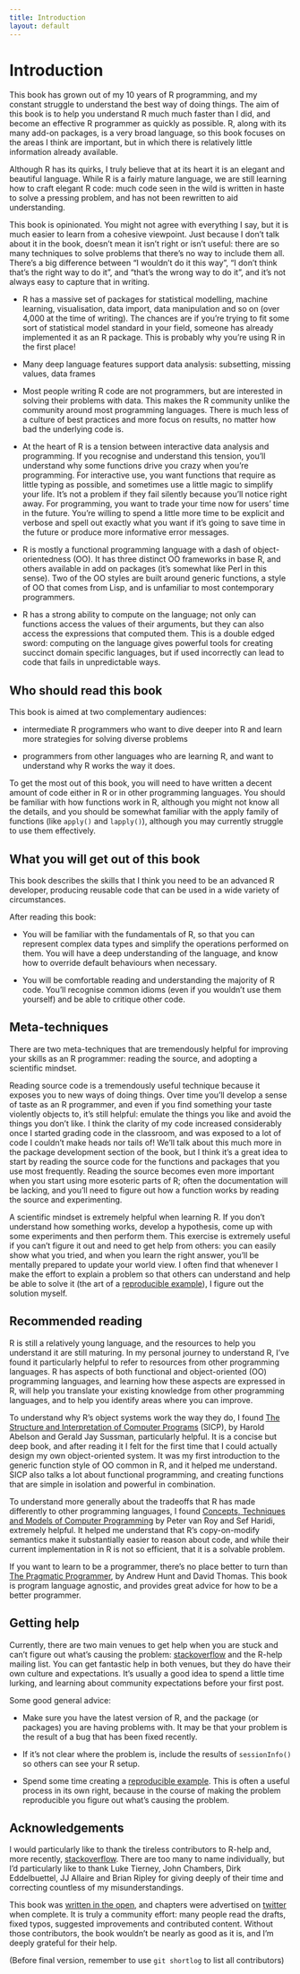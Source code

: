 ```yaml
---
title: Introduction
layout: default
---
```


# Introduction

This book has grown out of my 10 years of R programming, and my  constant struggle to understand the best way of doing things. The aim of this book is to help you understand R much much faster than I did, and become an effective R programmer as quickly as possible. R, along with its many add-on packages, is a very broad language, so this book focuses on the areas I think are important, but in which there is relatively little information already available.

Although R has its quirks, I truly believe that at its heart it is an elegant and beautiful language. While R is a fairly mature language, we are still learning how to craft elegant R code: much code seen in the wild is written in haste to solve a pressing problem, and has not been rewritten to aid understanding. 

This book is opinionated. You might not agree with everything I say, but it is much easier to learn from a cohesive viewpoint. Just because I don't talk about it in the book, doesn't mean it isn't right or isn't useful: there are so many techniques to solve problems that there's no way to include them all. There's a big difference between "I wouldn't do it this way", "I don't think that's the right way to do it", and "that's the wrong way to do it", and it's not always easy to capture that in writing. 

* R has a massive set of packages for statistical modelling, machine learning, visualisation, data import, data manipulation and so on (over 4,000 at the time of writing). The chances are if you're trying to fit some sort of statistical model standard in your field, someone has already implemented it as an R package. This is probably why you're using R in the first place! 

* Many deep language features support data analysis: subsetting, missing values, data frames

* Most people writing R code are not programmers, but are interested in solving their problems with data. This makes the R community unlike the community around most programming languages. There is much less of a culture of best practices and more focus on results, no matter how bad the underlying code is.

* At the heart of R is a tension between interactive data analysis and programming. If you recognise and understand this tension, you'll understand why some functions drive you crazy when you're programming. For interactive use, you want functions that require as little typing as possible, and sometimes use a little magic to simplify your life. It's not a problem if they fail silently because you'll notice right away. For programming, you want to trade your time now for users' time in the future. You're willing to spend a little more time to be explicit and verbose and spell out exactly what you want if it's going to save time in the future or produce more informative error messages.

* R is mostly a functional programming language with a dash of object-orientedness (OO). It has three distinct OO frameworks in base R, and others available in add on packages (it's somewhat like Perl in this sense). Two of the OO styles are built around generic functions, a style of OO that comes from Lisp, and is unfamiliar to most contemporary programmers.

* R has a strong ability to compute on the language; not only can functions access the values of their arguments, but they can also access the expressions that computed them. This is a double edged sword: computing on the language gives powerful tools for creating succinct domain specific languages, but if used incorrectly can lead to code that fails in unpredictable ways.


## Who should read this book

This book is aimed at two complementary audiences:

* intermediate R programmers who want to dive deeper into R and learn more strategies for solving diverse problems

* programmers from other languages who are learning R, and want to understand why R works the way it does.

To get the most out of this book, you will need to have written a decent amount of code either in R or in other programming languages. You should be familiar with how functions work in R, although you might not know all the details, and you should be somewhat familiar with the apply family of functions (like `apply()` and `lapply()`), although you may currently struggle to use them effectively.

## What you will get out of this book

This book describes the skills that I think you need to be an advanced R developer, producing reusable code that can be used in a wide variety of circumstances.

After reading this book:

* You will be familiar with the fundamentals of R, so that you can represent complex data types and simplify the operations performed on them. You will have a deep understanding of the language, and know how to override default behaviours when necessary.

* You will be comfortable reading and understanding the majority of R code.  You'll recognise common idioms (even if you wouldn't use them yourself) and be able to critique other code.

## Meta-techniques

There are two meta-techniques that are tremendously helpful for improving your skills as an R programmer: reading the source, and adopting a scientific mindset.

Reading source code is a tremendously useful technique because it exposes you to new ways of doing things. Over time you'll develop a sense of taste as an R programmer, and even if you find something your taste violently objects to, it's still helpful: emulate the things you like and avoid the things you don't like. I think the clarity of my code increased considerably once I started grading code in the classroom, and was exposed to a lot of code I couldn't make heads nor tails of! We'll talk about this much more in the package development section of the book, but I think it's a great idea to start by reading the source code for the functions and packages that you use most frequently. Reading the source becomes even more important when you start using more esoteric parts of R; often the documentation will be lacking, and you'll need to figure out how a function works by reading the source and experimenting.

A scientific mindset is extremely helpful when learning R. If you don't understand how something works, develop a hypothesis, come up with some experiments and then perform them.  This exercise is extremely useful if you can't figure it out and need to get help from others: you can easily show what you tried, and when you learn the right answer, you'll be mentally prepared to update your world view. I often find that whenever I make the effort to explain a problem so that others can understand and help be able to solve it (the art of a [reproducible example](http://stackoverflow.com/questions/5963269)), I figure out the solution myself.

## Recommended reading

R is still a relatively young language, and the resources to help you understand it are still maturing. In my personal journey to understand R, I've found it particularly helpful to refer to resources from other programming languages. R has aspects of both functional and object-oriented (OO) programming languages, and learning how these aspects are expressed in R, will help you translate your existing knowledge from other programming languages, and to help you identify areas where you can improve.

To understand why R's object systems work the way they do, I found [The Structure and Interpretation of Computer Programs](http://mitpress.mit.edu/sicp/full-text/book/book.html) (SICP), by Harold Abelson and Gerald Jay Sussman, particularly helpful.  It is a concise but deep book, and after reading it I felt for the first time that I could actually design my own object-oriented system. It was my first introduction to the generic function style of OO common in R, and it helped me understand. SICP also talks a lot about functional programming, and creating functions that are simple in isolation and powerful in combination.

To understand more generally about the tradeoffs that R has made differently to other programming languages, I found [Concepts, Techniques and Models of Computer Programming](http://amzn.com/0262220695?tag=devtools-20) by Peter van Roy and Sef Haridi, extremely helpful. It helped me understand that R's copy-on-modify semantics make it substantially easier to reason about code, and while their current implementation in R is not so efficient, that it is a solvable problem.

If you want to learn to be a programmer, there's no place better to turn than [The Pragmatic Programmer](http://amzn.com/020161622X?tag=devtools-20), by Andrew Hunt and David Thomas.  This book is program language agnostic, and provides great advice for how to be a better programmer.

## Getting help

Currently, there are two main venues to get help when you are stuck and can't figure out what's causing the problem: [stackoverflow](http://stackoverflow.com) and the R-help mailing list. You can get fantastic help in both venues, but they do have their own culture and expectations.  It's usually a good idea to spend a little time lurking, and learning about community expectations before your first post. 

Some good general advice:

* Make sure you have the latest version of R, and the package (or packages)
you are having problems with. It may be that your problem is the result of a
bug that has been fixed recently.

* If it's not clear where the problem is, include the results of
`sessionInfo()` so others can see your R setup.

* Spend some time creating a [reproducible example](reproducibility.html).  This 
is often a useful process in its own right, because in the course of making 
the problem reproducible you figure out what's causing the problem.

## Acknowledgements

I would particularly like to thank the tireless contributors to R-help and, more recently, [stackoverflow](http://stackoverflow.com/questions/tagged/r). There are too many to name individually,  but I'd particularly like to thank Luke Tierney, John Chambers, Dirk Eddelbuettel, JJ Allaire and Brian Ripley for giving deeply of their time and correcting countless of my misunderstandings.

This book was [written in the open](https://github.com/hadley/devtools/wiki), and chapters were advertised on [twitter](https://twitter.com/hadleywickham) when complete. It is truly a community effort: many people read the drafts, fixed typos, suggested improvements and contributed content. Without those contributors, the book wouldn't be nearly as good as it is, and I'm deeply grateful for their help.

(Before final version, remember to use `git shortlog` to list all contributors)
